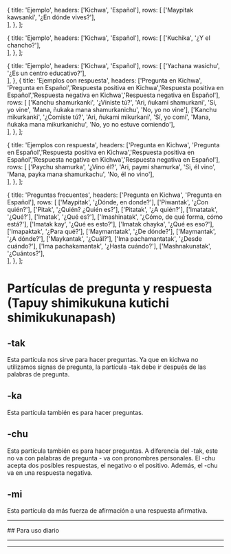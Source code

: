 
  {
    title: 'Ejemplo',
    headers: ['Kichwa', 'Español'],
    rows: [
      ['Maypitak kawsanki', '¿En dónde vives?'],           
    ],
  },
];

  {
    title: 'Ejemplo',
    headers: ['Kichwa', 'Español'],
    rows: [
      ['Kuchika', '¿Y el chancho?'],           
    ],
  },
];

  {
    title: 'Ejemplo',
    headers: ['Kichwa', 'Español'],
    rows: [
      ['Yachana wasichu', '¿Es un centro educativo?'],           
    ],
  },
  {
    title: 'Ejemplos con respuesta',
    headers: ['Pregunta en Kichwa', 'Pregunta en Español','Respuesta positiva en Kichwa','Respuesta positiva en Español','Respuesta negativa en Kichwa','Respuesta negativa en Español'],
    rows: [
      ['Kanchu shamurkanki', '¿Viniste tú?', 'Ari, ñukami shamurkani', 'Si, yo vine', 'Mana, ñukaka mana shamurkanichu', 'No, yo no vine'],
      ['Kanchu mikurkanki', '¿Comiste tú?', 'Ari, ñukami mikurkani', 'Sí, yo comí', 'Mana, ñukaka mana mikurkanichu', 'No, yo no estuve comiendo'],           
    ],
  },
];

  {
    title: 'Ejemplos con respuesta',
    headers: ['Pregunta en Kichwa', 'Pregunta en Español','Respuesta positiva en Kichwa','Respuesta positiva en Español','Respuesta negativa en Kichwa','Respuesta negativa en Español'],
    rows: [
      ['Paychu shamurka', '¿Vino él?', 'Ari, paymi shamurka', 'Si, él vino', 'Mana, payka mana shamurkachu', 'No, él no vino'],      
    ],
  },
];

  {
    title: 'Preguntas frecuentes',
    headers: ['Pregunta en Kichwa', 'Pregunta en Español'],
    rows: [
      ['Maypitak', '¿Dónde, en donde?'],
      ['Piwantak', '¿Con quién?'],
      ['Pitak', '¿Quién? ¿Quién es?'],
      ['Pitatak', '¿A quién?'],
      ['Imatatak', '¿Qué?'],
      ['Imatak', '¿Qué es?'],
      ['Imashinatak', '¿Cómo, de qué forma, cómo está?'],
      ['Imatak kay', '¿Qué es esto?'],
      ['Imatak chayka', '¿Qué es eso?'],
      ['Imapaktak', '¿Para qué?'],
      ['Maymantatak', '¿De dónde?'],
      ['Maymantak', '¿A dónde?'],
      ['Maykantak', '¿Cuál?'],
      ['Ima pachamantatak', '¿Desde cuándo?'],
      ['Ima pachakamantak', '¿Hasta cuándo?'],
      ['Mashnakunatak', '¿Cuántos?'],      
    ],
  },
];

# Partículas de pregunta y respuesta (Tapuy shimikukuna kutichi shimikukunapash)
## -tak
Esta partícula nos sirve para hacer preguntas. Ya que en kichwa no utilizamos signas de pregunta, la partícula -tak debe ir después de las palabras de pregunta.
<TablesWithTabs tables={tablesData} />   
## -ka
Esta partícula también es para hacer preguntas.
<TablesWithTabs tables={tablesData2} />  
## -chu
Esta partícula también es para hacer preguntas. A diferencia del -tak, este no va con palabras de pregunta - va con pronombres personales. El -chu acepta dos posibles respuestas, el negativo o el positivo.
Además, el -chu va en una respuesta negativa. 
<TablesWithTabs tables={tablesData3} /> 
## -mi
Esta partícula da más fuerza de afirmación a una respuesta afirmativa.
<TablesWithTabs tables={tablesData4} /> 
<hr />
## Para uso diario
<TablesWithTabs tables={tablesData5} /> 
<hr />
<ComicSpeechBubble text="!Excelente trabajo! Esto concluye la lección de las particulas de pregunta y respuesta." character = "humuFeliz"/>
<hr />
